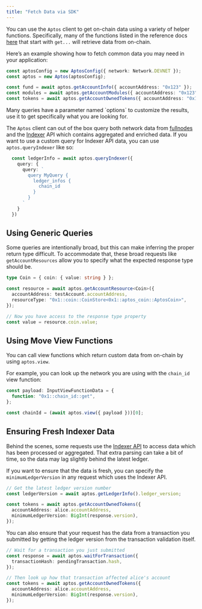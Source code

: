 ```yaml
---
title: "Fetch Data via SDK"
---
```







You can use the `Aptos` client to get on-chain data using a variety of helper functions. Specifically, many of the functions listed in the reference docs [here](https://aptos-labs.github.io/aptos-ts-sdk/@aptos-labs/ts-sdk-1.35.0/classes/Aptos.html) that start with `get...` will retrieve data from on-chain.

Here’s an example showing how to fetch common data you may need in your application:

```typescript filename="fetch-data.ts"
const aptosConfig = new AptosConfig({ network: Network.DEVNET });
const aptos = new Aptos(aptosConfig);

const fund = await aptos.getAccountInfo({ accountAddress: "0x123" });
const modules = await aptos.getAccountModules({ accountAddress: "0x123" });
const tokens = await aptos.getAccountOwnedTokens({ accountAddress: "0x123" });
```

<Aside type="note">
  Many queries have a parameter named `options` to customize the results, use it to get specifically what you are looking for.
</Aside>

The `Aptos` client can out of the box query both network data from [fullnodes](https://api.mainnet.aptoslabs.com/v1/spec#/) and the [Indexer](https://cloud.hasura.io/public/graphiql?endpoint=https://api.mainnet.aptoslabs.com/v1/graphql) API which contains aggregated and enriched data. If you want to use a custom query for Indexer API data, you can use `aptos.queryIndexer` like so:

```typescript filename="fetch-data.ts"
  const ledgerInfo = await aptos.queryIndexer({
    query: {
      query: `
        query MyQuery {
          ledger_infos {
            chain_id
          }
        }
      `
    }
  })
```

## Using Generic Queries

Some queries are intentionally broad, but this can make inferring the proper return type difficult. To accommodate that, these broad requests like `getAccountResources` allow you to specify what the expected response type should be.

```typescript filename="fetch-data.ts"
type Coin = { coin: { value: string } };

const resource = await aptos.getAccountResource<Coin>({
  accountAddress: testAccount.accountAddress,
  resourceType: "0x1::coin::CoinStore<0x1::aptos_coin::AptosCoin>",
});

// Now you have access to the response type property
const value = resource.coin.value;
```

## Using Move View Functions

You can call view functions which return custom data from on-chain by using `aptos.view`.

For example, you can look up the network you are using with the `chain_id` view function:

```typescript filename="fetch-data.ts"
const payload: InputViewFunctionData = {
  function: "0x1::chain_id::get",
};

const chainId = (await aptos.view({ payload }))[0];
```

## Ensuring Fresh Indexer Data

Behind the scenes, some requests use the [Indexer API](/build/indexer) to access data which has been processed or aggregated. That extra parsing can take a bit of time, so the data may lag slightly behind the latest ledger.

If you want to ensure that the data is fresh, you can specify the `minimumLedgerVersion` in any request which uses the Indexer API.

```typescript filename="fetch-data.ts"
// Get the latest ledger version number
const ledgerVersion = await aptos.getLedgerInfo().ledger_version;

const tokens = await aptos.getAccountOwnedTokens({
  accountAddress: alice.accountAddress,
  minimumLedgerVersion: BigInt(response.version),
});
```

You can also ensure that your request has the data from a transaction you submitted by getting the ledger version from the transaction validation itself.

```typescript filename="fetch-data.ts"
// Wait for a transaction you just submitted
const response = await aptos.waitForTransaction({
  transactionHash: pendingTransaction.hash,
});

// Then look up how that transaction affected alice's account
const tokens = await aptos.getAccountOwnedTokens({
  accountAddress: alice.accountAddress,
  minimumLedgerVersion: BigInt(response.version),
});
```
